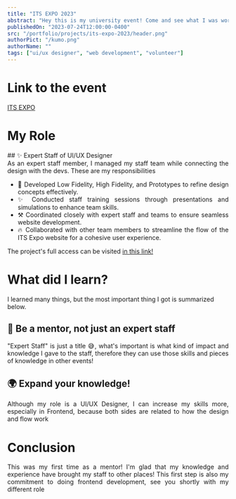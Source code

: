 ```yaml
---
title: "ITS EXPO 2023"
abstract: "Hey this is my university event! Come and see what I was working on"
publishedOn: "2023-07-24T12:00:00-0400"
src: "/portfolio/projects/its-expo-2023/header.png"
authorPict: "/kumo.png"
authorName: ""
tags: ["ui/ux designer", "web development", "volunteer"]
---
```


# Link to the event

[ITS EXPO](https://www.instagram.com/its_expo/)

# My Role

<div align="justify"></div>
## ✨ Expert Staff of UI/UX Designer

<div align="justify">
As an expert staff member, I managed my staff team while connecting the design with the devs. These are my responsibilities

- 🎨 Developed Low Fidelity, High Fidelity, and Prototypes to refine design concepts effectively.
- ✨ Conducted staff training sessions through presentations and simulations to enhance team skills.
- ⚒️ Coordinated closely with expert staff and teams to ensure seamless website development.
- 🔥 Collaborated with other team members to streamline the flow of the ITS Expo website for a cohesive user experience.

The project's full access can be visited [in this link!](https://www.figma.com/design/u5NhRuBk3QtPbtPuxyZlzM/Portfolio?node-id=1-3&p=f&t=NriZaX5A0R6of3rh-0)

</div>

# What did I learn?

I learned many things, but the most important thing I got is summarized below.

## 🤩 Be a mentor, not just an expert staff

<div align="justify">
  "Expert Staff" is just a title 😅, what's important is what kind of impact and
  knowledge I gave to the staff, therefore they can use those skills and pieces
  of knowledge in other events!
</div>

## 🌍 Expand your knowledge!

<div align="justify">
  Although my role is a UI/UX Designer, I can increase my skills more,
  especially in Frontend, because both sides are related to how the design and
  flow work
</div>

# Conclusion

<div align="justify">
  This was my first time as a mentor! I'm glad that my knowledge and experience
  have brought my staff to other places! This first step is also my commitment
  to doing frontend development, see you shortly with my different role
</div>
